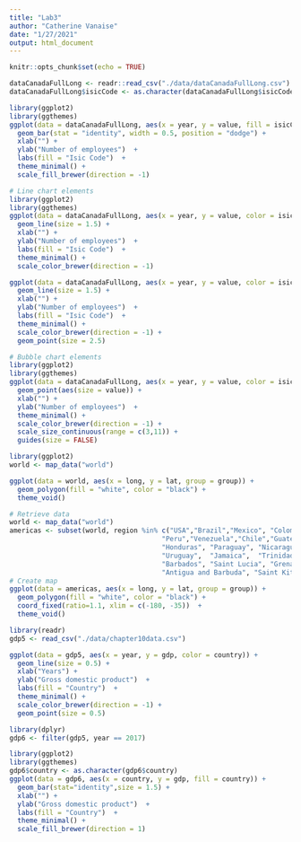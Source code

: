 ```yaml
---
title: "Lab3"
author: "Catherine Vanaise"
date: "1/27/2021"
output: html_document
---
```


```r
knitr::opts_chunk$set(echo = TRUE)
```

```r
dataCanadaFullLong <- readr::read_csv("./data/dataCanadaFullLong.csv")
dataCanadaFullLong$isicCode <- as.character(dataCanadaFullLong$isicCode)
```

```r
library(ggplot2)
library(ggthemes)
ggplot(data = dataCanadaFullLong, aes(x = year, y = value, fill = isicCode)) + 
  geom_bar(stat = "identity", width = 0.5, position = "dodge") + 
  xlab("") +
  ylab("Number of employees")  +
  labs(fill = "Isic Code")  +  
  theme_minimal() + 
  scale_fill_brewer(direction = -1)
```

```r
# Line chart elements
library(ggplot2)
library(ggthemes)
ggplot(data = dataCanadaFullLong, aes(x = year, y = value, color = isicCode)) +
  geom_line(size = 1.5) +
  xlab("") +
  ylab("Number of employees")  +
  labs(fill = "Isic Code")  +  
  theme_minimal() +
  scale_color_brewer(direction = -1)
```

```r
ggplot(data = dataCanadaFullLong, aes(x = year, y = value, color = isicCode)) +
  geom_line(size = 1.5) +
  xlab("") +
  ylab("Number of employees")  +
  labs(fill = "Isic Code")  +  
  theme_minimal() +
  scale_color_brewer(direction = -1) + 
  geom_point(size = 2.5)
```

```r
# Bubble chart elements
library(ggplot2)
library(ggthemes)
ggplot(data = dataCanadaFullLong, aes(x = year, y = value, color = isicCode)) +
  geom_point(aes(size = value)) +
  xlab("") +
  ylab("Number of employees")  +
  theme_minimal() +
  scale_color_brewer(direction = -1) +
  scale_size_continuous(range = c(3,11)) + 
  guides(size = FALSE)
```

```r
library(ggplot2)
world <- map_data("world")
```

```r
ggplot(data = world, aes(x = long, y = lat, group = group)) + 
  geom_polygon(fill = "white", color = "black") +
  theme_void()
```

```r
# Retrieve data
world <- map_data("world")
americas <- subset(world, region %in% c("USA","Brazil","Mexico", "Colombia", "Argentina", "Canada",
                                      "Peru","Venezuela","Chile","Guatemala","Ecuador", "Bolivia", "Cuba",
                                      "Honduras", "Paraguay", "Nicaragua","El Salvador", "Costa Rica", "Panama",
                                      "Uruguay",  "Jamaica",  "Trinidad and Tobago", "Guyana", "Suriname", "Belize",
                                      "Barbados", "Saint Lucia", "Grenada", "Saint Vincent and the Grenadines", 
                                      "Antigua and Barbuda", "Saint Kitts and Nevis"))
# Create map
ggplot(data = americas, aes(x = long, y = lat, group = group)) + 
  geom_polygon(fill = "white", color = "black") +
  coord_fixed(ratio=1.1, xlim = c(-180, -35))  + 
  theme_void()
```

```r
library(readr)
gdp5 <- read_csv("./data/chapter10data.csv")

ggplot(data = gdp5, aes(x = year, y = gdp, color = country)) +
  geom_line(size = 0.5) +
  xlab("Years") +
  ylab("Gross domestic product")  +
  labs(fill = "Country")  +  
  theme_minimal() +
  scale_color_brewer(direction = -1) + 
  geom_point(size = 0.5)
```

```r
library(dplyr)
gdp6 <- filter(gdp5, year == 2017)
```

```r
library(ggplot2)
library(ggthemes)
gdp6$country <- as.character(gdp6$country)
ggplot(data = gdp6, aes(x = country, y = gdp, fill = country)) +
  geom_bar(stat="identity",size = 1.5) +
  xlab("") +
  ylab("Gross domestic product")  +
  labs(fill = "Country")  +  
  theme_minimal() +
  scale_fill_brewer(direction = 1) 
```

